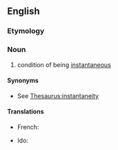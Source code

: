 ==English==

===Etymology===
{{suffix|en|instantaneous|ness}}

===Noun===
{{en-noun|-}}

# condition of being [[instantaneous]]

====Synonyms====
* See [[Thesaurus:instantaneity]]

====Translations====
{{trans-top|condition of being instantaneous}}
* French: {{t+|fr|instantanéité|f}}
{{trans-mid}}
* Ido: {{t+|io|instantaleso}}
{{trans-bottom}}